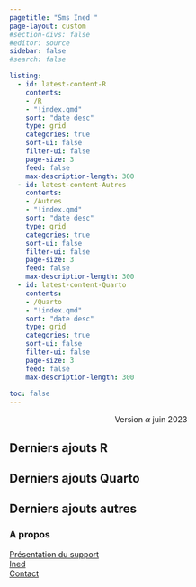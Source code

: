 ```yaml
---
pagetitle: "Sms Ined "
page-layout: custom
#section-divs: false
#editor: source
sidebar: false
#search: false

listing:
  - id: latest-content-R
    contents: 
    - /R
    - "!index.qmd"
    sort: "date desc"
    type: grid
    categories: true
    sort-ui: false
    filter-ui: false
    page-size: 3
    feed: false
    max-description-length: 300
  - id: latest-content-Autres
    contents: 
    - /Autres
    - "!index.qmd"
    sort: "date desc"
    type: grid
    categories: true
    sort-ui: false
    filter-ui: false
    page-size: 3
    feed: false
    max-description-length: 300
  - id: latest-content-Quarto
    contents: 
    - /Quarto
    - "!index.qmd"
    sort: "date desc"
    type: grid
    categories: true
    sort-ui: false
    filter-ui: false
    page-size: 3
    feed: false
    max-description-length: 300 
       
toc: false 
---
```



<center>Version $\alpha$ juin 2023</center>


<!-- Derniers ajouts R-->

::: {.content-container}
::: {.listing-block}
::: {.zoom-image}


# **Derniers ajouts R**

::: {#latest-content-R}
:::

:::
:::
:::

<!-- Derniers ajouts Quarto-->

::: {.content-container}
::: {.listing-block}
::: {.zoom-image}


# **Derniers ajouts Quarto**

::: {#latest-content-Quarto}
:::

:::
:::
:::



<!-- Derniers ajouts Autres-->

::: {.content-container}
::: {.listing-block}
::: {.zoom-image}

# **Derniers ajouts autres**

::: {#latest-content-Autres}
:::

:::
:::
:::



::: {.footer-text}
::: {.footer-container .dark-background}
::: {.footer-block}
::: grid

::: {.g-col-12 .g-col-md-6}
### **A propos**
[Présentation du support](about.qmd)\
[Ined](https://www.ined.fr/)\
[Contact](mailto:marc.thevenin@ined.fr)
:::

::: {.g-col-12 .g-col-md-6}
### 

:::

:::
:::
:::
:::

